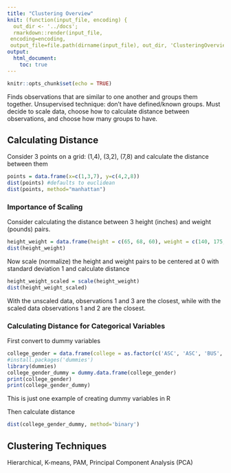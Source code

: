 ---
title: "Clustering Overview"
knit: (function(input_file, encoding) {
  out_dir <- '../docs';
  rmarkdown::render(input_file,
 encoding=encoding,
 output_file=file.path(dirname(input_file), out_dir, 'ClusteringOverview.html'))})
output:
  html_document:
    toc: true
---

```{r setup, include=FALSE}
knitr::opts_chunk$set(echo = TRUE)
```

Finds observations that are similar to one another and groups them together.  Unsupervised technique: don't have defined/known groups.  Must decide to scale data, choose how to calculate distance between observations, and choose how many groups to have.

## Calculating Distance
Consider 3 points on a grid: (1,4), (3,2), (7,8) and calculate the distance between them
```{r}
points = data.frame(x=c(1,3,7), y=c(4,2,8))
dist(points) #defaults to euclidean
dist(points, method="manhattan")
```

### Importance of Scaling
Consider calculating the distance between 3 height (inches) and weight (pounds) pairs.
```{r}
height_weight = data.frame(height = c(65, 68, 60), weight = c(140, 175, 115))
dist(height_weight)
```
Now scale (normalize) the height and weight pairs to be centered at 0 with standard deviation 1 and calculate distance
```{r}
height_weight_scaled = scale(height_weight)
dist(height_weight_scaled)
```
With the unscaled data, observations 1 and 3 are the closest, while with the scaled data observations 1 and 2 are the closest.

### Calculating Distance for Categorical Variables
First convert to dummy variables
```{r message=F, warning=F}
college_gender = data.frame(college = as.factor(c('ASC', 'ASC', 'BUS', 'BUS', 'BUS', 'ENG')), gender = as.factor(c('female','male','male','male','female','male')))
#install.packages('dummies')
library(dummies)
college_gender_dummy = dummy.data.frame(college_gender)
print(college_gender)
print(college_gender_dummy)
```
This is just one example of creating dummy variables in R

Then calculate distance
```{r}
dist(college_gender_dummy, method='binary')
```

## Clustering Techniques
Hierarchical, K-means, PAM, Principal Component Analysis (PCA)